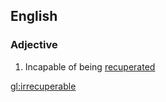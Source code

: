 ==English==

===Adjective===
{{infl|en|adjective}}

# Incapable of being [[recuperate]]d

[[gl:irrecuperable]]